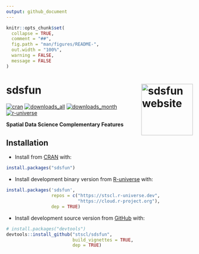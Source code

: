 ```yaml
---
output: github_document
---
```


<!-- README.md is generated from README.Rmd. Please edit that file -->

```r
knitr::opts_chunk$set(
  collapse = TRUE,
  comment = "##",
  fig.path = "man/figures/README-",
  out.width = "100%",
  warning = FALSE,
  message = FALSE
)
```

# sdsfun <a href="https://stscl.github.io/sdsfun/"><img src="man/figures/logo.png" align="right" height="139" alt="sdsfun website" /></a>

<!-- badges: start -->
[![cran](https://www.r-pkg.org/badges/version/sdsfun)](https://CRAN.R-project.org/package=sdsfun) 
[![downloads_all](https://badgen.net/cran/dt/sdsfun?color=orange)](https://CRAN.R-project.org/package=sdsfun)
[![downloads_month](https://cranlogs.r-pkg.org/badges/sdsfun)](https://CRAN.R-project.org/package=sdsfun)
[![r-universe](https://stscl.r-universe.dev/badges/sdsfun?color=cyan)](https://stscl.r-universe.dev/sdsfun)
<!-- badges: end -->

**Spatial Data Science Complementary Features**

## Installation

- Install from [CRAN](https://CRAN.R-project.org/package=sdsfun) with:

``` r
install.packages("sdsfun")
```

- Install development binary version from [R-universe](https://stscl.r-universe.dev/sdsfun) with:

``` r
install.packages('sdsfun',
                 repos = c("https://stscl.r-universe.dev",
                           "https://cloud.r-project.org"),
                 dep = TRUE)
```

- Install development source version from [GitHub](https://github.com/stscl/sdsfun) with:

``` r
# install.packages("devtools")
devtools::install_github("stscl/sdsfun",
                         build_vignettes = TRUE,
                         dep = TRUE)
```

